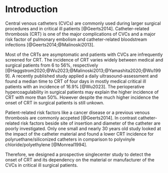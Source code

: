 # Introduction

Central venous catheters (CVCs) are commonly used during larger surgical procedures and in critical ill patients [@Geerts2014].
Catheter-related thrombosis (CRT) is one of the major complications of CVCs and a major risk factor of pulmonary embolism and catheter-related bloodstream infections [@Geerts2014;@Malinoski2013].

Most of the CRTs are asymptomatic and patients with CVCs are infrequently screened for CRT.
The incidence of CRT varies widely between medical and surgical patients from 6 to 56%, respectively [@Haggstrom2020;@Wu2023;@Malinoski2013;@Yamashita2020;@Wu1999].
A recently published study applied a daily ultrasound-assessment and found a median time to CRT of four days in mostly medical critical ill patients with an incidence of 16.9% [@Wu2023].
The perioperative hypercoagulability in surgical patients may explain the higher incidence of CRT with more than 50%.
However despite the much higher incidence the onset of CRT in surgical patients is still unkown.

Patient-related risk factors like a cancer disease or a previous venous thrombosis are commonly accpeted [@Geerts2014].
In contrast catheter-related risk factors beside site of insertion and diameter of the catheter are poorly investigated.
Only one small and nearly 30 years old study looked at the impact of the catheter material and found a lower CRT incidence for polyruethane/siliconized catheters in comparison to polyvinyle chloride/polyethylene [@Monreal1994].

Therefore, we designed a prospective singlecenter study to detect the onset of CRT and its dependency on the material or manufacturer of the CVCs in critical ill surgical patients.
